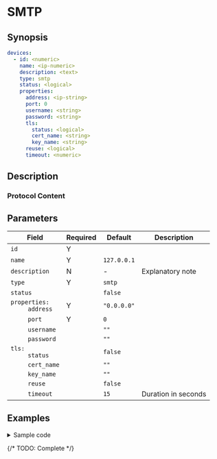 # SMTP

## Synopsis

```yaml
devices:
  - id: <numeric>
    name: <ip-numeric>
    description: <text>
    type: smtp
    status: <logical>
    properties:
      address: <ip-string>
      port: 0
      username: <string>
      password: <string>
      tls:
        status: <logical>
        cert_name: <string>
        key_name: <string>
      reuse: <logical>
      timeout: <numeric>
```

## Description

### Protocol Content

## Parameters

|Field|Required|Default|Description|
|---|---|---|---|
|`id`|Y|||
|`name`|Y|`127.0.0.1`||
|`description`|N|-|Explanatory note|
|`type`|Y|`smtp`||
|`status`||`false`||
|<dt>`properties:`</dt><dd>`address`</dd>|Y|`"0.0.0.0"`||
|<dd>`port`</dd>|Y|`0`||
|<dd>`username`</dd>||`""`||
|<dd>`password`</dd>||`""`||
|<dd><dt>`tls:`</dt><dd>`status`</dd></dd>||`false`||
|<dd><dd>`cert_name`</dd></dd>||`""`||
|<dd><dd>`key_name`</dd></dd>||`""`||
|<dd>`reuse`</dd>||`false`||
|<dd>`timeout`</dd>||`15`|Duration in seconds|

## Examples

<details>
<summary>Sample code</summary>
```yaml
```
</details>

{/* TODO: Complete */}